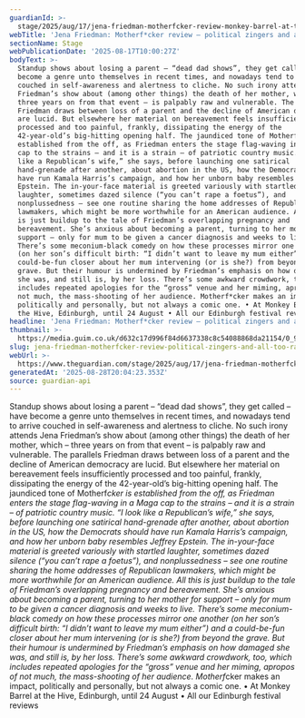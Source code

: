 ```yaml
---
guardianId: >-
  stage/2025/aug/17/jena-friedman-motherfcker-review-monkey-barrel-at-the-hive-edinburgh
webTitle: 'Jena Friedman: Motherf*cker review – political zingers and all-too-raw grief'
sectionName: Stage
webPublicationDate: '2025-08-17T10:00:27Z'
bodyText: >-
  Standup shows about losing a parent – “dead dad shows”, they get called – have
  become a genre unto themselves in recent times, and nowadays tend to arrive
  couched in self-awareness and alertness to cliche. No such irony attends Jena
  Friedman’s show about (among other things) the death of her mother, which –
  three years on from that event – is palpably raw and vulnerable. The parallels
  Friedman draws between loss of a parent and the decline of American democracy
  are lucid. But elsewhere her material on bereavement feels insufficiently
  processed and too painful, frankly, dissipating the energy of the
  42-year-old’s big-hitting opening half. The jaundiced tone of Motherf*cker is
  established from the off, as Friedman enters the stage flag-waving in a Maga
  cap to the strains – and it is a strain – of patriotic country music. “I look
  like a Republican’s wife,” she says, before launching one satirical
  hand-grenade after another, about abortion in the US, how the Democrats should
  have run Kamala Harris’s campaign, and how her unborn baby resembles Jeffrey
  Epstein. The in-your-face material is greeted variously with startled
  laughter, sometimes dazed silence (“you can’t rape a foetus”), and
  nonplussedness – see one routine sharing the home addresses of Republican
  lawmakers, which might be more worthwhile for an American audience. All this
  is just buildup to the tale of Friedman’s overlapping pregnancy and
  bereavement. She’s anxious about becoming a parent, turning to her mother for
  support – only for mum to be given a cancer diagnosis and weeks to live.
  There’s some meconium-black comedy on how these processes mirror one another
  (on her son’s difficult birth: “I didn’t want to leave my mum either”) and a
  could-be-fun closer about her mum intervening (or is she?) from beyond the
  grave. But their humour is undermined by Friedman’s emphasis on how damaged
  she was, and still is, by her loss. There’s some awkward crowdwork, too, which
  includes repeated apologies for the “gross” venue and her miming, apropos of
  not much, the mass-shooting of her audience. Motherf*cker makes an impact,
  politically and personally, but not always a comic one. • At Monkey Barrel at
  the Hive, Edinburgh, until 24 August • All our Edinburgh festival reviews
headline: 'Jena Friedman: Motherf*cker review – political zingers and all-too-raw grief'
thumbnail: >-
  https://media.guim.co.uk/d632c17d996f84d6637338c8c54088868da21154/0_945_4016_3209/500.jpg
slug: jena-friedman-motherfcker-review-political-zingers-and-all-too-raw-grief
webUrl: >-
  https://www.theguardian.com/stage/2025/aug/17/jena-friedman-motherfcker-review-monkey-barrel-at-the-hive-edinburgh
generatedAt: '2025-08-28T20:04:23.353Z'
source: guardian-api
---
```

Standup shows about losing a parent – “dead dad shows”, they get called – have become a genre unto themselves in recent times, and nowadays tend to arrive couched in self-awareness and alertness to cliche. No such irony attends Jena Friedman’s show about (among other things) the death of her mother, which – three years on from that event – is palpably raw and vulnerable. The parallels Friedman draws between loss of a parent and the decline of American democracy are lucid. But elsewhere her material on bereavement feels insufficiently processed and too painful, frankly, dissipating the energy of the 42-year-old’s big-hitting opening half. The jaundiced tone of Motherf*cker is established from the off, as Friedman enters the stage flag-waving in a Maga cap to the strains – and it is a strain – of patriotic country music. “I look like a Republican’s wife,” she says, before launching one satirical hand-grenade after another, about abortion in the US, how the Democrats should have run Kamala Harris’s campaign, and how her unborn baby resembles Jeffrey Epstein. The in-your-face material is greeted variously with startled laughter, sometimes dazed silence (“you can’t rape a foetus”), and nonplussedness – see one routine sharing the home addresses of Republican lawmakers, which might be more worthwhile for an American audience. All this is just buildup to the tale of Friedman’s overlapping pregnancy and bereavement. She’s anxious about becoming a parent, turning to her mother for support – only for mum to be given a cancer diagnosis and weeks to live. There’s some meconium-black comedy on how these processes mirror one another (on her son’s difficult birth: “I didn’t want to leave my mum either”) and a could-be-fun closer about her mum intervening (or is she?) from beyond the grave. But their humour is undermined by Friedman’s emphasis on how damaged she was, and still is, by her loss. There’s some awkward crowdwork, too, which includes repeated apologies for the “gross” venue and her miming, apropos of not much, the mass-shooting of her audience. Motherf*cker makes an impact, politically and personally, but not always a comic one. • At Monkey Barrel at the Hive, Edinburgh, until 24 August • All our Edinburgh festival reviews
